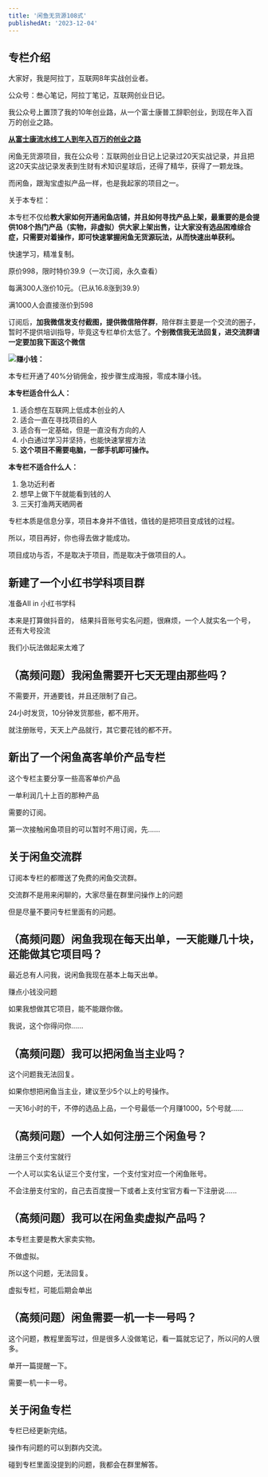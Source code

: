 ```yaml
---
title: '闲鱼无货源108式'
publishedAt: '2023-12-04'
---
```


## 专栏介绍

大家好，我是阿拉丁，互联网8年实战创业者。

公众号：叁心笔记，阿拉丁笔记，互联网创业日记。

我公众号上置顶了我的10年创业路，从一个富士康普工辞职创业，到现在年入百万的创业之路。

[**从富士康流水线工人到年入百万的创业之路**](https://mp.weixin.qq.com/s/L9MtHIAqb8vcEfcNuS0-9Q)

闲鱼无货源项目，我在公众号：互联网创业日记上记录过20天实战记录，并且把这20天实战记录发表到生财有术知识星球后，还得了精华，获得了一颗龙珠。

而闲鱼，跟淘宝虚拟产品一样，也是我起家的项目之一。

关于本专栏：

本专栏不仅给**教大家如何开通闲鱼店铺，并且如何寻找产品上架，最重要的是会提供108个热门产品（实物，非虚拟）供大家上架出售，让大家没有选品困难综合症，只需要对着操作，即可快速掌握闲鱼无货源玩法，从而快速出单获利。**

快速学习，精准复制。

原价998，限时特价39.9（一次订阅，永久查看）

每满300人涨价10元。（已从16.8涨到39.9）

满1000人会直接涨价到598

订阅后，**加我微信发支付截图，提供微信陪伴群**，陪伴群主要是一个交流的圈子，暂时不提供培训指导，毕竟这专栏单价太低了。**个别微信我无法回复，进交流群请一定要加我下面这个微信**

![](https://static.xiaobot.net/file/2023-12-10/98198/ca58d67073cf2674494ba029f341ac83.jpeg)**赚小钱：**

本专栏开通了40%分销佣金，按步骤生成海报，零成本赚小钱。

**本专栏适合什么人：**

1. 适合想在互联网上低成本创业的人
2. 适合一直在寻找项目的人
3. 适合有一定基础，但是一直没有方向的人
4. 小白通过学习并坚持，也能快速掌握方法
5. **这个项目不需要电脑，一部手机即可操作。**

**本专栏不适合什么人：**

1. 急功近利者
2. 想早上做下午就能看到钱的人
3. 三天打渔两天晒网者

专栏本质是信息分享，项目本身并不值钱，值钱的是把项目变成钱的过程。

所以，项目再好，你也得去做才能成功。

项目成功与否，不是取决于项目，而是取决于做项目的人。



## 新建了一个小红书学科项目群
准备AII in 小红书学科

本来是打算做抖音的， 结果抖音账号实名问题，很麻烦，一个人就实名一个号，还有大号投流

我们小玩法做起来太难了

## （高频问题）我闲鱼需要开七天无理由那些吗？
不需要开，开通要钱，并且还限制了自己。

24小时发货，10分钟发货那些，都不用开。

就注册账号，天天上产品就行，其它要花钱的都不开。

## 新出了一个闲鱼高客单价产品专栏
这个专栏主要分享一些高客单价产品

一单利润几十上百的那种产品

需要的订阅。

第一次接触闲鱼项目的可以暂时不用订阅，先......

## 关于闲鱼交流群
订阅本专栏的都赠送了免费的闲鱼交流群。

交流群不是用来闲聊的，大家尽量在群里问操作上的问题

但是尽量不要问专栏里面有的问题。



## （高频问题）闲鱼我现在每天出单，一天能赚几十块，还能做其它项目吗？
最近总有人问我，说闲鱼我现在基本上每天出单。

赚点小钱没问题

如果我想做其它项目，能不能跟你做。

我说，这个你得问你......

## （高频问题）我可以把闲鱼当主业吗？
这个问题我无法回复。

如果你想把闲鱼当主业，建议至少5个以上的号操作。

一天16小时的干，不停的选品上品，一个号最低一个月赚1000，5个号就......

## （高频问题）一个人如何注册三个闲鱼号？
注册三个支付宝就行

一个人可以实名认证三个支付宝，一个支付宝对应一个闲鱼账号。

不会注册支付宝的，自己去百度搜一下或者上支付宝官方看一下注册说......

## （高频问题）我可以在闲鱼卖虚拟产品吗？
本专栏主要是教大家卖实物。

不做虚拟。

所以这个问题，无法回复。

虚拟专栏，可能后期会单出

## （高频问题）闲鱼需要一机一卡一号吗？
这个问题，教程里面写过，但是很多人没做笔记，看一篇就忘记了，所以问的人很多。

单开一篇提醒一下。

需要一机一卡一号。

## 关于闲鱼专栏
专栏已经更新完结。

操作有问题的可以到群内交流。

碰到专栏里面没提到的问题，我都会在群里解答。

